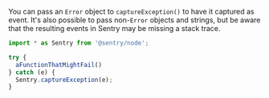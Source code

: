You can pass an `Error` object to `captureException()` to have it captured as event. It's also possible to pass non-`Error` objects and strings, but be aware that the resulting events in Sentry may be missing a stack trace.

```javascript
import * as Sentry from '@sentry/node';

try {
  aFunctionThatMightFail()
} catch (e) {
  Sentry.captureException(e);
}
```
